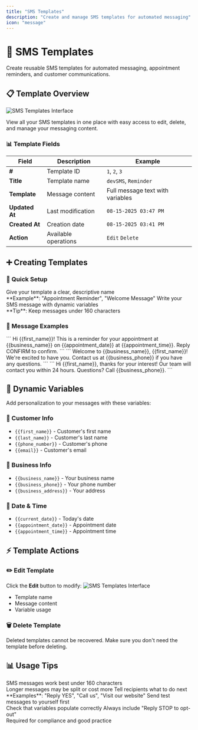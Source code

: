 ```yaml
---
title: "SMS Templates"
description: "Create and manage SMS templates for automated messaging"
icon: "message"
---
```


# 📱 SMS Templates

Create reusable SMS templates for automated messaging, appointment reminders, and customer communications.

## 📋 Template Overview

<img
  src="/images/manage/sms-template/overview.png"
  alt="SMS Templates Interface"
  className="rounded-lg border shadow-sm"
/>

View all your SMS templates in one place with easy access to edit, delete, and manage your messaging content.

### 📊 Template Fields

| Field | Description | Example |
|-------|-------------|---------|
| **#** | Template ID | `1`, `2`, `3` |
| **Title** | Template name | `devSMS`, `Reminder` |
| **Template** | Message content | Full message text with variables |
| **Updated At** | Last modification | `08-15-2025 03:47 PM` |
| **Created At** | Creation date | `08-15-2025 03:41 PM` |
| **Action** | Available operations | `Edit` `Delete` |

## ➕ Creating Templates

### 🎯 Quick Setup

<CardGroup cols={2}>
  <Card title="Template Name" icon="tag">
    Give your template a clear, descriptive name
    <br />**Example**: "Appointment Reminder", "Welcome Message"
  </Card>
  
  <Card title="Message Content" icon="pencil">
    Write your SMS message with dynamic variables
    <br />**Tip**: Keep messages under 160 characters
  </Card>
</CardGroup>

### 💬 Message Examples

<Tabs>
  <Tab title="Appointment Reminder">
    ```
    Hi {{first_name}}! This is a reminder for your appointment 
    at {{business_name}} on {{appointment_date}} at 
    {{appointment_time}}. Reply CONFIRM to confirm.
    ```
  </Tab>
  
  <Tab title="Welcome Message">
    ```
    Welcome to {{business_name}}, {{first_name}}! 
    We're excited to have you. Contact us at {{business_phone}} 
    if you have any questions.
    ```
  </Tab>
  
  <Tab title="Follow-up">
    ```
    Hi {{first_name}}, thanks for your interest! 
    Our team will contact you within 24 hours. 
    Questions? Call {{business_phone}}.
    ```
  </Tab>
</Tabs>

## 🔧 Dynamic Variables

Add personalization to your messages with these variables:

### 👤 Customer Info
- `{{first_name}}` - Customer's first name
- `{{last_name}}` - Customer's last name  
- `{{phone_number}}` - Customer's phone
- `{{email}}` - Customer's email

### 🏢 Business Info
- `{{business_name}}` - Your business name
- `{{business_phone}}` - Your phone number
- `{{business_address}}` - Your address

### 📅 Date & Time
- `{{current_date}}` - Today's date
- `{{appointment_date}}` - Appointment date
- `{{appointment_time}}` - Appointment time

## ⚡ Template Actions

### ✏️ Edit Template
Click the **Edit** button to modify:
<img
  src="/images/manage/sms-template/edit.png"
  alt="SMS Templates Interface"
  className="rounded-lg border shadow-sm"
/>
- Template name
- Message content
- Variable usage

### 🗑️ Delete Template
<Warning>
Deleted templates cannot be recovered. Make sure you don't need the template before deleting.
</Warning>

## 📊 Usage Tips

<CardGroup cols={2}>
  <Card title="Keep It Short" icon="clock">
    SMS messages work best under 160 characters
    <br />Longer messages may be split or cost more
  </Card>
  
  <Card title="Clear Call-to-Action" icon="hand-pointer">
    Tell recipients what to do next
    <br />**Examples**: "Reply YES", "Call us", "Visit our website"
  </Card>
  
  <Card title="Test Your Messages" icon="flask">
    Send test messages to yourself first
    <br />Check that variables populate correctly
  </Card>
  <Card title="Include Opt-out" icon="circle-x">
    Always include "Reply STOP to opt-out"
    <br />Required for compliance and good practice
  </Card>
</CardGroup>

 
